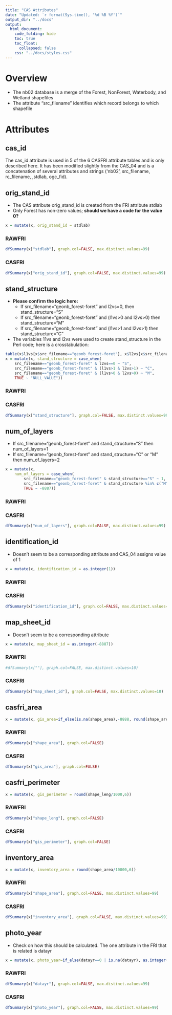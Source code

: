 ```yaml
---  
title: "CAS Attributes"
date: "Updated: `r format(Sys.time(), '%d %B %Y')`"
output_dir: "../docs"
output:  
  html_document:  
    code_folding: hide
    toc: true
    toc_float:
      collapsed: false
    css: "../docs/styles.css"
---  
```


# Overview

  * The nb02 database is a merge of the Forest, NonForest, Waterbody, and Wetland shapefiles
  * The attribute "src_filename" identifies which record belongs to which shapefile

# Attributes

## cas_id

The cas_id attribute is used in 5 of the 6 CASFRI attribute tables and is only described here. It has been modified slightly from the CAS_04 and is a concatenation of several attributes and strings ('nb02', src_filename, rc_filename, ,stdlab, ogc_fid).

## orig_stand_id {.tabset}

  * The CAS attribute orig_stand_id is created from the FRI attribute stdlab
  * Only Forest has non-zero values; **should we have a code for the value 0?**

```r
x = mutate(x, orig_stand_id = stdlab)
```

### RAWFRI

```r
dfSummary(x["stdlab"], graph.col=FALSE, max.distinct.values=99)
```

### CASFRI

```r
dfSummary(x["orig_stand_id"], graph.col=FALSE, max.distinct.values=99)
```

## stand_structure {.tabset}

  * **Please confirm the logic here:**
    * If src_filename="geonb_forest-foret" and l2vs=0, then stand_structure="S"
    * If src_filename="geonb_forest-foret" and (l1vs>0 and l2vs>0) then stand_structure="M"
    * If src_filename="geonb_forest-foret" and (l1vs>1 and l2vs>1) then stand_structure="C"
  * The variables 11vs and l2vs were used to create stand_structure in the Perl code; here is a crosstabulation:

```r
table(x$l1vs[x$src_filename=="geonb_forest-foret"], x$l2vs[x$src_filename=="geonb_forest-foret"])
x = mutate(x, stand_structure = case_when(
    src_filename=="geonb_forest-foret" & l2vs==0 ~ "S",
    src_filename=="geonb_forest-foret" & (l1vs>1 & l2vs>1) ~ "C",
    src_filename=="geonb_forest-foret" & (l1vs>0 & l2vs>0) ~ "M",
    TRUE ~ "NULL_VALUE"))
```

### RAWFRI

### CASFRI

```r
dfSummary(x["stand_structure"], graph.col=FALSE, max.distinct.values=99)
```

## num_of_layers {.tabset}

  * If src_filename="geonb_forest-foret" and stand_structure="S" then num_of_layers=1
  * If src_filename="geonb_forest-foret" and stand_structure="C" or "M" then num_of_layers=2

```r
x = mutate(x, 
    num_of_layers = case_when(
        src_filename=="geonb_forest-foret" & stand_structure=="S" ~ 1,
        src_filename=="geonb_forest-foret" & stand_structure %in% c("M","C") ~ 2,
        TRUE ~ -8887))
```

### RAWFRI

### CASFRI

```r
dfSummary(x["num_of_layers"], graph.col=FALSE, max.distinct.values=99)
```

## identification_id {.tabset}

  * Doesn't seem to be a corresponding attribute and CAS_04 assigns value of 1

```r
x = mutate(x, identification_id = as.integer(1))
```

### RAWFRI

### CASFRI

```r
dfSummary(x["identification_id"], graph.col=FALSE, max.distinct.values=99)
```

## map_sheet_id {.tabset}

  * Doesn't seem to be a corresponding attribute

```r
x = mutate(x, map_sheet_id = as.integer(-8887))
```

### RAWFRI

```r
#dfSummary(x[""], graph.col=FALSE, max.distinct.values=10)
```

### CASFRI

```r
dfSummary(x["map_sheet_id"], graph.col=FALSE, max.distinct.values=10)
```

## casfri_area {.tabset}

```r
x = mutate(x, gis_area=if_else(is.na(shape_area),-8888, round(shape_area/10000,6)))
```

### RAWFRI

```r
dfSummary(x["shape_area"], graph.col=FALSE)
```

### CASFRI

```r
dfSummary(x["gis_area"], graph.col=FALSE)
```

## casfri_perimeter {.tabset}

```r
x = mutate(x, gis_perimeter = round(shape_leng/1000,6))
```

### RAWFRI

```r
dfSummary(x["shape_leng"], graph.col=FALSE)
```

### CASFRI

```r
dfSummary(x["gis_perimeter"], graph.col=FALSE)
```

## inventory_area {.tabset}

```r
x = mutate(x, inventory_area = round(shape_area/10000,6))
```

### RAWFRI

```r
dfSummary(x["shape_area"], graph.col=FALSE, max.distinct.values=99)
```

### CASFRI

```r
dfSummary(x["inventory_area"], graph.col=FALSE, max.distinct.values=99)
```

## photo_year {.tabset}

  * Check on how this should be calculated. The one attribute in the FRI that is related is datayr 

```r
x = mutate(x, photo_year=if_else(datayr==0 | is.na(datayr), as.integer(-8888), as.integer(datayr)))
```

### RAWFRI

```r
dfSummary(x["datayr"], graph.col=FALSE, max.distinct.values=99)
```

### CASFRI

```r
dfSummary(x["photo_year"], graph.col=FALSE, max.distinct.values=99)
```
